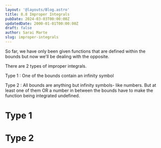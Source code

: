 ```yaml
---
layout: '@layouts/Blog.astro'
title: 8.8 Improper Integrals
pubDate: 2024-03-03T00:00:00Z 
updatedDate: 2000-01-01T00:00:00Z 
draft: false
author: Sarai Marte
slug: improper-integrals
---
```


So far, we have only been given functions that are defined within the bounds but now we'll be dealing with the opposite.

There are 2 types of improper integrals.

Type 1 : One of the bounds contain an infinity symbol

Type 2 : All bounds are anything but infinity symbols- like numbers. But at least one of them OR a number in between the bounds have to make the function being integrated undefined.

# Type 1 



# Type 2

